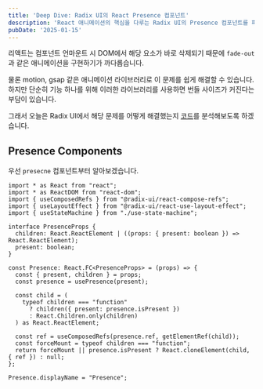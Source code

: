 ```yaml
---
title: 'Deep Dive: Radix UI의 React Presence 컴포넌트'
description: 'React 애니메이션의 핵심을 다루는 Radix UI의 Presence 컴포넌트를 파헤쳐보기'
pubDate: '2025-01-15'
---
```


리액트는 컴포넌트 언마운트 시 DOM에서 해당 요소가 바로 삭제되기 때문에 `fade-out`과 같은 애니메이션을 구현하기가 까다롭습니다.


물론 motion, gsap 같은 애니메이션 라이브러리로 이 문제를 쉽게 해결할 수 있습니다. 하지만 단순히 기능 하나를 위해 이러한 라이브러리를 사용하면 번들 사이즈가 커진다는 부담이 있습니다.

그래서 오늘은 Radix UI에서 해당 문제를 어떻게 해결했는지 <a href="https://github.com/radix-ui/primitives/tree/main/packages/react/presence/src" target="_black">코드</a>를 분석해보도록 하겠습니다.


## Presence Components

우선 `presecne` 컴포넌트부터 알아보겠습니다.

```tsx showLineNumbers title="Presence.tsx"
import * as React from "react";
import * as ReactDOM from "react-dom";
import { useComposedRefs } from "@radix-ui/react-compose-refs";
import { useLayoutEffect } from "@radix-ui/react-use-layout-effect";
import { useStateMachine } from "./use-state-machine";

interface PresenceProps {
  children: React.ReactElement | ((props: { present: boolean }) => React.ReactElement);
  present: boolean;
}

const Presence: React.FC<PresenceProps> = (props) => {
  const { present, children } = props;
  const presence = usePresence(present);

  const child = (
    typeof children === "function"
      ? children({ present: presence.isPresent })
      : React.Children.only(children)
  ) as React.ReactElement;

  const ref = useComposedRefs(presence.ref, getElementRef(child));
  const forceMount = typeof children === "function";
  return forceMount || presence.isPresent ? React.cloneElement(child, { ref }) : null;
};

Presence.displayName = "Presence";
```